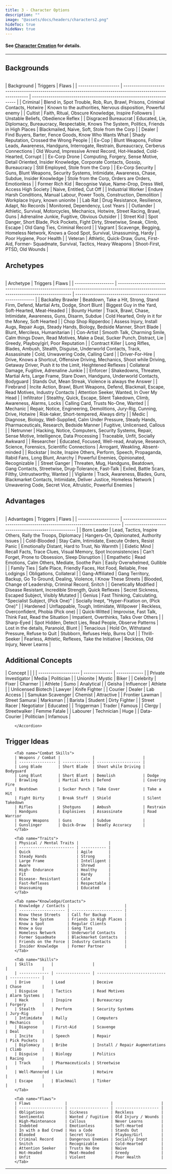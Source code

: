 ```yaml
---
title: 3 - Character Options
description: ""
image: "@assets/docs/headers/characters2.png"
hideToc: true
hideNav: true
---
```


#### See [Character Creation](/rustpnk/docs/arules/character-creation) for details.

---

## Backgrounds
<Accordion client:load title="Show/Hide">
        <br/>
        | Background           | Triggers                                                                                                      | Flaws                                                                  |
        | -------------------- | ------------------------------------------------------------------------------------------------------------- | ---------------------------------------------------------------------- |
        | Criminal             | Blend in, Spot Trouble, Rob, Run, Brawl, Prisons, Criminal Contacts, Hotwire                                  | Known to the authorities, Nervous disposition, Powerful enemy          |
        | Cultist              | Faith, Ritual, Obscure Knowledge, Inspire Followers                                                           | Unstable Beliefs, Obedience Reflex                                     |
        | Disgraced Bureaucrat | Educated, Lie, Diplomacy, Bureaucracy, Respectable, Knows The System, Politics, Friends in High Places        | Blackmailed, Naive, Soft, Stole from the Corp                          |
        | Dealer               | Find Buyers, Barter, Fence Goods, Know Who Wants What                                                         | Shady Reputation, Crossed the Wrong People                             |
        | Ex-Cop               | Blunt Weapons, Follow Leads, Awareness, Handguns, Interrogate, Restrain, Bureaucracy, Cerberus Connections    | Old Wound, Impressive Arrest Record, Hot-Headed, Cold-Hearted, Corrupt |
        | Ex-Corp Drone        | Computing, Forgery, Sense Motive, Detail Oriented, Insider Knowledge, Corporate Contacts, Gossip, Bureaucracy | Still Employed, Stole from the Corp                                    |
        | Ex-Corp Security     | Guns, Blunt Weapons, Security Systems, Intimidate, Awareness, Chase, Subdue, Insider Knowledge                | Stole from the Corp, Orders are Orders, Emotionless                    |
        | Former Rich Kid      | Recognise Value, Name-Drop, Dress Well, Access High Society                                                   | Naive, Entitled, Cut Off                                               |
        | Industrial Worker    | Endure Harsh Conditions, Manual Labour, Power Tools, Construction, Demolition                                 | Workplace Injury, known unionite                                       |
        | Lab Rat              | Drug Resistance, Resilience, Adapt, No Records                                                                | Monitored, Dependency, Lost Years                                      |
        | Outlander            | Athletic, Survival, Motorcycles, Mechanics, Hotwire, Street Racing, Brawl, Guns                               | Adrenaline Junkie, Fugitive, Obvious Outsider                          |
        | Street Kid           | Spot Danger, Short Blade, Pick Pockets, Fight Dirty, Streetwise, Sneak, Climb, Escape                         | Old Gang Ties, Criminal Record                                         |
        | Vagrant              | Scavenge, Begging, Homeless Network, Knows a Good Spot, Survival, Unassuming, Hardy                           | Poor Hygiene, Poor Health                                              |
        | Veteran              | Athletic, Quick-Draw, Guns, First-Aid, Former- Squadmate, Survival, Tactics, Heavy Weapons                    | Shoot-First, PTSD, Old Wounds                                          |
        <br/>
</Accordion>

## Archetypes
<Accordion client:load title="Show/Hide">
        <br/>
        | Archetype           | Triggers                                                                                                                              | Flaws                                                      |
        | ------------------- | ------------------------------------------------------------------------------------------------------------------------------------- | ---------------------------------------------------------- |
        | Backalley Brawler   | Beatdown, Take a Hit, Strong, Stand Firm, Defend, Martial Arts, Dodge, Short Blunt                                                    | Biggest Guy in the Yard, Soft-Hearted, Meat-Headed         |
        | Bounty Hunter       | Track, Brawl, Chase, Intimidate, Awareness, Guns, Disarm, Subdue                                                                      | Cold Hearted, Only in it for the Money, Soft Hearted       |
        | Chop Shop Ripperdoc | Assess Injury, Install Augs, Repair Augs, Steady Hands, Biology, Bedside Manner, Short Blade                                          | Blunt, Merciless, Humanitarian                             |
        | Con-Artist          | Smooth Talk, Charming Smile, Calm things Down, Read Motives, Make a Deal, Sucker Punch, Distract, Lie                                 | Greedy, Playboy/girl, Poor Reputation                      |
        | Contract Killer     | Long Rifles, Blades, Ambush, Stealth, Disguise, Underworld Contacts, Track, Assassinate                                               | Cold, Unwavering Code, Calling Card                        |
        | Driver-For-Hire     | Drive, Knows a Shortcut, Offensive Driving, Mechanics, Shoot while Driving, Getaway Driver, Push it to the Limit, Heightened Reflexes | Collateral Damage, Fugitive, Adrenaline Junkie             |
        | Enforcer            | Shakedowns, Threaten, Martial Arts, Large Frame, Stare Down, Handguns, Underworld Contacts, Bodyguard                                 | Stands Out, Mean Streak, Violence is always the Answer     |
        | Firebrand           | Incite Action, Brawl, Blunt Weapons, Defend, Blackmail, Escape, Read Motives, Industry Contacts                                       | Attention Seeker, Wanted, In Over My Head                  |
        | Infiltrator         | Stealthy, Quick, Escape, Silent Takedown, Climb, Awareness, Alarms, Locks                                                             | Calling Card, Trusts No-One, Wanted                        |
        | Mechanic            | Repair, Notice, Engineering, Demolitions, Jury-Rig, Cunning, Drive, Hotwire                                                           | Risk-taker, Short-tempered, Always dirty                   |
        | Medic               | Diagnose, Biology, Well-Supplied, Calm Under Pressure, Steady Hands, Pharmaceuticals, Research, Bedside Manner                        | Fugitive, Unlicensed, Callous                              |
        | Netrunner           | Hacking, Notice, Computers, Security Systems, Repair, Sense Motive, Intelligence, Data Processing                                     | Traceable, Unfit, Socially Awkward                         |
        | Researcher          | Educated, Focused, Well-read, Analyse, Research, Science, Forensics, Scientific Connections                                           | Arrogant, Weakling, Absent-minded                          |
        | Rockstar            | Incite, Inspire Others, Perform, Speech, Propaganda, Rabid Fans, Long Blunt, Anarchy                                                  | Powerful Enemies, Opinionated, Recognizable                |
        | Street Ganger       | Threaten, Mug, Handguns, Beatdown, Gang Contacts, Streetwise, Drug-Tolerance, Fast-Talk                                               | Exiled, Battle Scars, Filthy, Untrustworthy, Wanted        |
        | Vigilante           | Track, Awareness, Blades, Guns, Blackmarket Contacts, Intimidate, Deliver Justice, Homeless Network                                   | Unwavering Code, Secret Vice, Altruistic, Powerful Enemies |
        <br/>
</Accordion>

## Advantages
<Accordion client:load title="Show/Hide">
        <br/>
        | Advantages           | Triggers                                                                      | Flaws                                                  |
        | -------------------- | ----------------------------------------------------------------------------- | ------------------------------------------------------ |
        | Born Leader          | Lead, Tactics, Inspire Others, Rally the Troops, Diplomacy                    | Hangers-On, Opinionated, Authority Issues              |
        | Cold-Blooded         | Stay Calm, Intimidate, Execute Orders, Resist Panic                           | Emotionally Distant, Hard to Trust, No Warmth          |
        | Eidetic Mind         | Recall Facts, Trace Clues, Visual Memory, Spot Inconsistencies                | Can’t Forget, Prone to Obsession, Sleep Disruption     |
        | Empathetic           | Read Emotions, Calm Others, Mediate, Soothe Pain                              | Easily Overwhelmed, Gullible                           |
        | Family Ties          | Safe Place, Friendly Faces, Hot Food, Reliable, Free Lodgings                 | Obligations, Collateral                                |
        | Gang-Affiliated      | Gang Territory, Backup, Go To Ground, Dealing, Violence, I Know These Streets | Blooded, Change of Leadership, Criminal Record, Snitch |
        | Genetically Modified | Disease Resistant, Incredible Strength, Quick Reflexes                        | Secret Sickness, Escaped Subject, Visibly Mutated      |
        | Genius               | Fast Thinking, Calculating, "Specialist Subject, (Pick One)"                  | Socially Inept, "Hyper-Fixation on, (Pick One)"        |
        | Hardened             | Unflappable, Tough, Intimidate, Willpower                                     | Reckless, Overconfident, Phobia (Pick one)             |
        | Quick-Witted         | Improvise, Fast Talk, Think Fast, Read the Situation                          | Impatient, Overthinks, Talks Over Others               |
        | Sharp-Eyed           | Spot Hidden, Detect Lies, Read People, Observe Patterns                       | Lost in the details, Paranoid, Blunt                   |
        | Tenacious            | Hold On, Withstand Pressure, Refuse to Quit                                   | Stubborn, Refuses Help, Burns Out                      |
        | Thrill-Seeker        | Fearless, Athletic, Reflexes, Take the Initiative                             | Reckless, Old Injury, Never Learns                     |
        <br/>
</Accordion>

## Additional Concepts
<div class="loose">
        <Accordion client:load title="Show/Hide">
        | Concept              |                |               |
        | -------------------- | -------------- | ------------- |
        | Private Investigator | Media          | Politician    |
        | Unionite             | Mystic         | Biker         |
        | Celebrity            | Fixer          | Charmer       |
        | Athlete              | Sumo           | Analytical    |
        | Geisha               | Influencer     | Athlete       |
        | Unlicensed Biotech   | Lawyer         | Knife Fighter |
        | Courier              | Dealer         | Lab Access    |
        | Samukan Scavenger    | Chemist        | Attractive    |
        | Frontier Lawman      | Street Samurai | Marksman      |
        | Barista              | Student        | Dirty Fighter |
        | Street Racer         | Negotiator     | Educated      |
        | Triggerman           | Trader         | Famous        |
        | Clergy               | Streetwalker   | Femme Fatale  |
        | Labourer             | Technician     | Huge          |
        | Data-Courier         | Politician     | Infamous      |

        </Accordion>
</div>

## Trigger Ideas
<div class="loose">
<Accordion client:load title="Show/Hide">
<Tabs client:load>

        <Tab name="Combat Skills">
        | Weapons / Combat |              |                     |
        | ---------------- | ------------ | ------------------- |
        | Long Blade       | Short Blade  | Shoot while Driving | Bodyguard
        | Long Blunt       | Short Blunt  | Demolish            | Dodge
        | Brawling         | Martial Arts | Defend              | Covering Fire
        | Beatdown         | Sucker Punch | Take Cover          | Take a Hit
        | Fight Dirty      | Break Stuff  | Shield              | Silent Takedown
        | Rifles           | Shotguns     | Ambush              | Restrain
        | Handguns         | Explosives   | Assassinate         | Road Warrior
        | Heavy Weapons    | Guns         | Subdue              |
        | Gunslinger       | Quick-Draw   | Deadly Accuracy     |
        </Tab>

        <Tab name="Traits">
        | Physical / Mental Traits |             |
        | ------------------------ | ----------- |
        | Quick                    | Agile       |
        | Steady Hands             | Strong      |
        | Large Frame              | Intelligent |
        | Aware                    | Shrewd      |
        | High- Endurance          | Healthy     |
        | Fit                      | Hardy       |
        | Disease- Resistant       | Calm        |
        | Fast-Reflexes            | Respectable |
        | Unassuming               | Educated    |
        </Tab>

        <Tab name="Knowledge/Contacts">
        | Knowledge / Contacts |                        |
        | -------------------- | ---------------------- |
        | Know these Streets   | Call for Backup        |
        | Know the System      | Friends in High Places |
        | Know a Spot          | Regular Clients        |
        | Know a Guy           | Gang Ties              |
        | Homeless Network     | Underworld Contacts    |
        | Former Squadmate     | Blackmarket Contacts   |
        | Friends on the Force | Industry Contacts      |
        | Insider Knowledge    | Former Partner         |
        </Tab>

        <Tab name="Skills">
        | Skills        |                 |                                |               |
        | ------------- | --------------- | ------------------------------ | ------------- |
        | Drive         | Lead            | Deceive                        | Chase         |
        | Disguise      | Tactics         | Read Motives                   | Alarm Systems |
        | Hack          | Inspire         | Bureaucracy                    | Forgery       |
        | Stealth       | Perform         | Security Systems               | Jury-Rig      |
        | Intimidate    | Rally           | Computers                      | Mechanics     |
        | Diagnose      | First-Aid       | Scavenge                       | Deal          |
        | Incite        | Speech          | Repair                         | Pick Pockets  |
        | Diplomacy     | Bribe           | Install / Repair Augmentations | Climb         |
        | Disguise      | Biology         | Politics                       | Racing        |
        | Track         | Pharmaceuticals | Streetwise                     |               |
        | Well-Mannered | Lie             | Hotwire                        |               |
        | Escape        | Blackmail       | Tinker                         |               |
        </Tab>

        <Tab name="Flaws">
        | Flaws               |                   |                     |
        | ------------------- | ----------------- | ------------------- |
        | Obligations         | Sickness          | Reckless            |
        | Sentimental         | Wanted / Fugitive | Old Injury / Wounds |
        | High-Maintenance    | Callous           | Never Learns        |
        | Indebted            | Emotionless       | Soft-Hearted        |
        | In with a Bad Crowd | Has a Code        | Stands Out          |
        | Blooded             | Secret Vice       | Playboy/Girl        |
        | Criminal Record     | Dangerous Enemies | Socially Inept      |
        | Snitch              | Recognizable      | Cold-Hearted        |
        | Attention Seeker    | Trusts No One     | Naive               |
        | Hot-Headed          | Meat-Headed       | Greedy              |
        | Unfit               | Violent           | Poor Health         |
        </Tab>

</Tabs>
</Accordion>

--- 
</div>